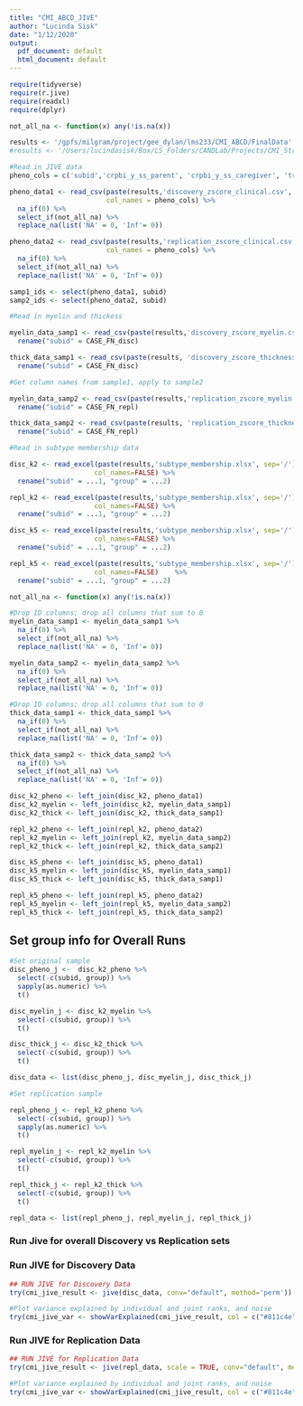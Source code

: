 ```yaml
---
title: "CMI_ABCD_JIVE"
author: "Lucinda Sisk"
date: "1/12/2020"
output:
  pdf_document: default
  html_document: default
---
```


```r

require(tidyverse)
require(r.jive)
require(readxl)
require(dplyr)

```

```r
not_all_na <- function(x) any(!is.na(x))

results <- '/gpfs/milgram/project/gee_dylan/lms233/CMI_ABCD/FinalData'
#results <- '/Users/lucindasisk/Box/LS_Folders/CANDLab/Projects/CMI_Structural_ABCD/Data/Final_3.12.20'

#Read in JIVE data
pheno_cols = c('subid','crpbi_y_ss_parent',	'crpbi_y_ss_caregiver',	'trauma_num',	'fam_hist',	'pmq_y_ss_mean',	'srpf_y_ss_ses',	'nsc_p_ss_mean_3_items',	'fes_p_ss_fc')

pheno_data1 <- read_csv(paste(results,'discovery_zscore_clinical.csv', sep='/'), 
                        col_names = pheno_cols) %>% 
  na_if(0) %>% 
  select_if(not_all_na) %>% 
  replace_na(list('NA' = 0, 'Inf'= 0))

pheno_data2 <- read_csv(paste(results,'replication_zscore_clinical.csv', sep='/'), 
                        col_names = pheno_cols) %>% 
  na_if(0) %>% 
  select_if(not_all_na) %>% 
  replace_na(list('NA' = 0, 'Inf'= 0))

samp1_ids <- select(pheno_data1, subid)
samp2_ids <- select(pheno_data2, subid)

#Read in myelin and thickess

myelin_data_samp1 <- read_csv(paste(results,'discovery_zscore_myelin.csv', sep='/'), col_names = TRUE) %>% 
  rename("subid" = CASE_FN_disc)

thick_data_samp1 <- read_csv(paste(results, 'discovery_zscore_thickness.csv', sep='/'), col_names = TRUE)%>% 
  rename("subid" = CASE_FN_disc)

#Get column names from sample1, apply to sample2

myelin_data_samp2 <- read_csv(paste(results,'replication_zscore_myelin.csv', sep='/'), col_names = TRUE) %>% 
  rename("subid" = CASE_FN_repl)

thick_data_samp2 <- read_csv(paste(results, 'replication_zscore_thickness.csv', sep='/'), col_names = TRUE)%>% 
  rename("subid" = CASE_FN_repl)

#Read in subtype membership data

disc_k2 <- read_excel(paste(results,'subtype_membership.xlsx', sep='/'), sheet=1,
                     col_names=FALSE) %>% 
  rename("subid" = ...1, "group" = ...2)

repl_k2 <- read_excel(paste(results,'subtype_membership.xlsx', sep='/'), sheet=2,
                     col_names=FALSE) %>% 
  rename("subid" = ...1, "group" = ...2)

disc_k5 <- read_excel(paste(results,'subtype_membership.xlsx', sep='/'), sheet=3,
                     col_names=FALSE) %>% 
  rename("subid" = ...1, "group" = ...2)

repl_k5 <- read_excel(paste(results,'subtype_membership.xlsx', sep='/'), sheet=4,
                     col_names=FALSE)    %>% 
  rename("subid" = ...1, "group" = ...2)

```

```r

not_all_na <- function(x) any(!is.na(x))

#Drop ID columns; drop all columns that sum to 0
myelin_data_samp1 <- myelin_data_samp1 %>%
  na_if(0) %>% 
  select_if(not_all_na) %>% 
  replace_na(list('NA' = 0, 'Inf'= 0))

myelin_data_samp2 <- myelin_data_samp2 %>%
  na_if(0) %>% 
  select_if(not_all_na) %>% 
  replace_na(list('NA' = 0, 'Inf'= 0))

#Drop ID columns; drop all columns that sum to 0
thick_data_samp1 <- thick_data_samp1 %>%
  na_if(0) %>% 
  select_if(not_all_na) %>% 
  replace_na(list('NA' = 0, 'Inf'= 0))

thick_data_samp2 <- thick_data_samp2 %>%
  na_if(0) %>% 
  select_if(not_all_na) %>% 
  replace_na(list('NA' = 0, 'Inf'= 0))

```

```r

disc_k2_pheno <- left_join(disc_k2, pheno_data1)
disc_k2_myelin <- left_join(disc_k2, myelin_data_samp1)
disc_k2_thick <- left_join(disc_k2, thick_data_samp1)

repl_k2_pheno <- left_join(repl_k2, pheno_data2)
repl_k2_myelin <- left_join(repl_k2, myelin_data_samp2)
repl_k2_thick <- left_join(repl_k2, thick_data_samp2)

disc_k5_pheno <- left_join(disc_k5, pheno_data1)
disc_k5_myelin <- left_join(disc_k5, myelin_data_samp1)
disc_k5_thick <- left_join(disc_k5, thick_data_samp1)

repl_k5_pheno <- left_join(repl_k5, pheno_data2)
repl_k5_myelin <- left_join(repl_k5, myelin_data_samp2)
repl_k5_thick <- left_join(repl_k5, thick_data_samp2)

```
## Set group info for Overall Runs

```r
#Set original sample
disc_pheno_j <-  disc_k2_pheno %>% 
  select(-c(subid, group)) %>% 
  sapply(as.numeric) %>% 
  t()

disc_myelin_j <- disc_k2_myelin %>% 
  select(-c(subid, group)) %>% 
  t()

disc_thick_j <- disc_k2_thick %>% 
  select(-c(subid, group)) %>% 
  t()

disc_data <- list(disc_pheno_j, disc_myelin_j, disc_thick_j)

#Set replication sample

repl_pheno_j <- repl_k2_pheno %>% 
  select(-c(subid, group)) %>% 
  sapply(as.numeric) %>% 
  t()

repl_myelin_j <- repl_k2_myelin %>% 
  select(-c(subid, group)) %>% 
  t()

repl_thick_j <- repl_k2_thick %>% 
  select(-c(subid, group)) %>% 
  t()

repl_data <- list(repl_pheno_j, repl_myelin_j, repl_thick_j)

```

### Run Jive for overall Discovery vs Replication sets
### Run JIVE for Discovery Data\

```r

## RUN JIVE for Discovery Data
try(cmi_jive_result <- jive(disc_data, conv="default", method='perm'))

#Plot variance explained by individual and joint ranks, and noise
try(cmi_jive_var <- showVarExplained(cmi_jive_result, col = c("#811c4e", "#fdb663", "#37486d")))

```

### Run JIVE for Replication Data

```r
## RUN JIVE for Replication Data
try(cmi_jive_result <- jive(repl_data, scale = TRUE, conv="default", method='perm'))

#Plot variance explained by individual and joint ranks, and noise
try(cmi_jive_var <- showVarExplained(cmi_jive_result, col = c("#811c4e", "#fdb663", "#37486d")))

```

<!-- ## Set group info for Discovery Data, K=2 -->

<!-- ```{r, tidy=TRUE} -->

<!-- #Discovery, K=2 -->
<!-- #Set Group 1 -->
<!-- group1_pheno <-  disc_k2_pheno %>%  -->
<!--   filter(group == 1) %>%  -->
<!--   select(-c(subid, group)) %>%  -->
<!--   sapply(as.numeric) %>%  -->
<!--   t() -->

<!-- group1_myelin <- disc_k2_myelin %>%  -->
<!--   filter(group == 1) %>%  -->
<!--   select(-c(subid, group)) %>%  -->
<!--   t() -->

<!-- group1_thick <- disc_k2_thick %>%  -->
<!--   filter(group == 1) %>%  -->
<!--   select(-c(subid, group)) %>%  -->
<!--   t() -->

<!-- group1_data <- list(group1_pheno, group1_myelin, group1_thick)   -->

<!-- #Set Group 2 -->
<!-- group2_pheno <- disc_k2_pheno %>%  -->
<!--   filter(group == 2) %>%  -->
<!--   select(-c(subid, group)) %>% -->
<!--   sapply(as.numeric) %>%  -->
<!--   t() -->

<!-- group2_myelin <- disc_k2_myelin %>%  -->
<!--   filter(group == 2) %>%  -->
<!--   select(-c(subid, group)) %>%  -->
<!--   t() -->

<!-- group2_thick <- disc_k2_thick %>%  -->
<!--   filter(group == 2) %>%  -->
<!--   select(-c(subid, group)) %>%  -->
<!--   t() -->

<!-- group2_data <- list(group2_pheno, group2_myelin, group2_thick)   -->

<!-- ``` -->

<!-- ### Run JIVE for Discovery Data, K=2, Group 1 -->

<!-- ```{r, tidy=TRUE} -->

<!-- ## RUN JIVE for Group 1 -->
<!-- try(cmi_jive_result <- jive(group1_data, conv="default", method='perm')) -->

<!-- #Plot variance explained by individual and joint ranks, and noise -->
<!-- try(cmi_jive_var <- showVarExplained(cmi_jive_result, col = c("#811c4e", "#fdb663", "#37486d"))) -->

<!-- ``` -->

<!-- ### Run JIVE for Discovery Data, K=2, Group 2 -->

<!-- ```{r, tidy=TRUE} -->
<!-- ## RUN JIVE for Group 2 -->
<!-- try(cmi_jive_result <- jive(group1_data, scale = TRUE, conv="default", method='perm')) -->

<!-- #Plot variance explained by individual and joint ranks, and noise -->
<!-- try(cmi_jive_var <- showVarExplained(cmi_jive_result, col = c("#811c4e", "#fdb663", "#37486d"))) -->

<!-- ``` -->

<!-- ## Set Group Info for Replication Data, K=2 -->

<!-- ```{r, tidy=TRUE} -->

<!-- #Replication, K=2 -->
<!-- #Set Group 1 -->
<!-- group1_pheno <- repl_k2_pheno %>%  -->
<!--   filter(group == 1) %>%  -->
<!--   select(-c(subid, group)) %>%  -->
<!--   t() -->

<!-- group1_myelin <- repl_k2_myelin %>%  -->
<!--   filter(group == 1) %>%  -->
<!--   select(-c(subid, group)) %>%  -->
<!--   t() -->

<!-- group1_thick <- repl_k2_thick %>%  -->
<!--   filter(group == 1) %>%  -->
<!--   select(-c(subid, group)) %>%  -->
<!--   t() -->

<!-- group1_data <- list(group1_pheno, group1_myelin, group1_thick)   -->

<!-- #Set Group 2 -->
<!-- group2_pheno <- repl_k2_pheno %>%  -->
<!--   filter(group == 2) %>%  -->
<!--   select(-c(subid, group)) %>%  -->
<!--   t() -->

<!-- group2_myelin <- repl_k2_myelin %>%  -->
<!--   filter(group == 2) %>%  -->
<!--   select(-c(subid, group)) %>%  -->
<!--   t() -->

<!-- group2_thick <- repl_k2_thick %>%  -->
<!--   filter(group == 2) %>%  -->
<!--   select(-c(subid, group)) %>%  -->
<!--   t() -->

<!-- group2_data <- list(group2_pheno, group2_myelin, group2_thick)   -->

<!-- ``` -->

<!-- ### Run JIVE for Replication Data, K=2, Group 1 -->

<!-- ```{r, tidy=TRUE} -->
<!-- ## RUN JIVE for Group 1 -->
<!-- try(cmi_jive_result <- jive(group1_data, scale = TRUE, conv="default", method='perm')) -->

<!-- #Plot variance explained by individual and joint ranks, and noise -->
<!-- try(cmi_jive_var <- showVarExplained(cmi_jive_result, col = c("#811c4e", "#fdb663", "#37486d"))) -->

<!-- ``` -->

<!-- ### Run JIVE for Replication Data, K=2, Group 2 -->
<!-- ```{r, tidy=TRUE} -->

<!-- ## RUN JIVE for Group 2 -->
<!-- try(cmi_jive_result <- jive(group1_data, scale = TRUE, conv="default", method='perm')) -->

<!-- #Plot variance explained by individual and joint ranks, and noise -->
<!-- try(cmi_jive_var <- showVarExplained(cmi_jive_result, col = c("#811c4e", "#fdb663", "#37486d"))) -->

<!-- ``` -->

<!-- ## Set Group Info for Discovery Data, K=5 -->

<!-- ```{r, tidy=TRUE} -->

<!-- #Discovery, K=2 -->
<!-- #Set Group 1 -->
<!-- group1_pheno <- disc_k5_pheno %>%  -->
<!--   filter(group == 1) %>%  -->
<!--   select(-c(subid, group)) %>%  -->
<!--   t() -->

<!-- group1_myelin <- disc_k5_myelin %>%  -->
<!--   filter(group == 1) %>%  -->
<!--   select(-c(subid, group)) %>%  -->
<!--   t() -->

<!-- group1_thick <- disc_k5_thick %>%  -->
<!--   filter(group == 1) %>%  -->
<!--   select(-c(subid, group)) %>%  -->
<!--   t() -->

<!-- group1_data <- list(group1_pheno, group1_myelin, group1_thick)   -->

<!-- #Set Group 2 -->
<!-- group2_pheno <- disc_k5_pheno %>%  -->
<!--   filter(group == 2) %>%  -->
<!--   select(-c(subid, group)) %>%  -->
<!--   t() -->

<!-- group2_myelin <- disc_k5_myelin %>%  -->
<!--   filter(group == 2) %>%  -->
<!--   select(-c(subid, group)) %>%  -->
<!--   t() -->

<!-- group2_thick <- disc_k5_thick %>%  -->
<!--   filter(group == 2) %>%  -->
<!--   select(-c(subid, group)) %>%  -->
<!--   t() -->

<!-- group2_data <- list(group2_pheno, group2_myelin, group2_thick)   -->

<!-- #Set Group 3 -->
<!-- group3_pheno <- disc_k5_pheno %>%  -->
<!--   filter(group == 3) %>%  -->
<!--   select(-c(subid, group)) %>%  -->
<!--   t() -->

<!-- group3_myelin <- disc_k5_myelin %>%  -->
<!--   filter(group == 3) %>%  -->
<!--   select(-c(subid, group)) %>%  -->
<!--   t() -->

<!-- group3_thick <- disc_k5_thick %>%  -->
<!--   filter(group == 3) %>%  -->
<!--   select(-c(subid, group)) %>%  -->
<!--   t() -->

<!-- group3_data <- list(group3_pheno, group3_myelin, group3_thick)   -->

<!-- #Set Group 4 -->
<!-- group4_pheno <- disc_k5_pheno %>%  -->
<!--   filter(group == 4) %>%  -->
<!--   select(-c(subid, group)) %>%  -->
<!--   t() -->

<!-- group4_myelin <- disc_k5_myelin %>%  -->
<!--   filter(group == 4) %>%  -->
<!--   select(-c(subid, group)) %>%  -->
<!--   t() -->

<!-- group4_thick <- disc_k5_thick %>%  -->
<!--   filter(group == 4) %>%  -->
<!--   select(-c(subid, group)) %>%  -->
<!--   t() -->

<!-- group4_data <- list(group4_pheno, group4_myelin, group4_thick)   -->

<!-- #Set Group 5 -->
<!-- group5_pheno <- disc_k5_pheno %>%  -->
<!--   filter(group == 5) %>%  -->
<!--   select(-c(subid, group)) %>%  -->
<!--   t() -->

<!-- group5_myelin <- disc_k5_myelin %>%  -->
<!--   filter(group == 5) %>%  -->
<!--   select(-c(subid, group)) %>%  -->
<!--   t() -->

<!-- group5_thick <- disc_k5_thick %>%  -->
<!--   filter(group == 5) %>%  -->
<!--   select(-c(subid, group)) %>%  -->
<!--   t() -->

<!-- group5_data <- list(group5_pheno, group5_myelin, group5_thick)   -->
<!-- ``` -->

<!-- ### Run JIVE for Discovery Data, K=5, Group 1 -->

<!-- ```{r, tidy=TRUE} -->

<!-- ################################# -->
<!-- ## RUN JIVE for Group 1 -->
<!-- try(cmi_jive_result <- jive(group1_data, scale = TRUE, conv="default", method='perm')) -->

<!-- #Plot variance explained by individual and joint ranks, and noise -->
<!-- try(cmi_jive_var <- showVarExplained(cmi_jive_result, col = c("#811c4e", "#fdb663", "#37486d"))) -->

<!-- ``` -->

<!-- ### Run JIVE for Discovery Data, K=5, Group 2 -->

<!-- ```{r, tidy=TRUE} -->
<!-- ################################# -->
<!-- ## RUN JIVE for Group 2 -->
<!-- try(cmi_jive_result <- jive(group1_data, scale = TRUE, conv="default", method='perm')) -->

<!-- #Plot variance explained by individual and joint ranks, and noise -->
<!-- try(cmi_jive_var <- showVarExplained(cmi_jive_result, col = c("#811c4e", "#fdb663", "#37486d"))) -->

<!-- ################################# -->
<!-- ``` -->

<!-- ### Run JIVE for Discovery Data, K=5, Group 3 -->

<!-- ```{r, tidy=TRUE} -->

<!-- ## RUN JIVE for Group 3 -->
<!-- try(cmi_jive_result <- jive(group3_data, scale = TRUE, conv="default", method='perm')) -->

<!-- #Plot variance explained by individual and joint ranks, and noise -->
<!-- try(cmi_jive_var <- showVarExplained(cmi_jive_result, col = c("#811c4e", "#fdb663", "#37486d"))) -->

<!-- ################################# -->
<!-- ``` -->

<!-- ### Run JIVE for Discovery Data, K=5, Group 4 -->

<!-- ```{r, tidy=TRUE} -->

<!-- ## RUN JIVE for Group 4 -->
<!-- try(cmi_jive_result <- jive(group4_data, scale = TRUE, conv="default", method='perm')) -->

<!-- #Plot variance explained by individual and joint ranks, and noise -->
<!-- try(cmi_jive_var <- showVarExplained(cmi_jive_result, col = c("#811c4e", "#fdb663", "#37486d"))) -->
<!-- ################################# -->
<!-- ``` -->

<!-- ### Run JIVE for Discovery Data, K=5, Group 5 -->

<!-- ```{r, tidy=TRUE} -->

<!-- ## RUN JIVE for Group 5 -->
<!-- try(cmi_jive_result <- jive(group5_data, scale = TRUE, conv="default", method='perm')) -->

<!-- #Plot variance explained by individual and joint ranks, and noise -->
<!-- try(cmi_jive_var <- showVarExplained(cmi_jive_result, col = c("#811c4e", "#fdb663", "#37486d"))) -->

<!-- ################################# -->
<!-- ``` -->

<!-- ## Set Group Info for Replication Data, K=5 -->

<!-- ```{r, tidy=TRUE} -->

<!-- #Replication, K=5 -->
<!-- #Set Group 1 -->
<!-- group1_pheno <- repl_k5_pheno %>%  -->
<!--   filter(group == 1) %>%  -->
<!--   select(-c(subid, group)) %>%  -->
<!--   t() -->

<!-- group1_myelin <- repl_k5_myelin %>%  -->
<!--   filter(group == 1) %>%  -->
<!--   select(-c(subid, group)) %>%  -->
<!--   t() -->

<!-- group1_thick <- repl_k5_thick %>%  -->
<!--   filter(group == 1) %>%  -->
<!--   select(-c(subid, group)) %>%  -->
<!--   t() -->

<!-- group1_data <- list(group1_pheno, group1_myelin, group1_thick)   -->

<!-- #Set Group 2 -->
<!-- group2_pheno <- repl_k5_pheno %>%  -->
<!--   filter(group == 2) %>%  -->
<!--   select(-c(subid, group)) %>%  -->
<!--   t() -->

<!-- group2_myelin <- repl_k5_myelin %>%  -->
<!--   filter(group == 2) %>%  -->
<!--   select(-c(subid, group)) %>%  -->
<!--   t() -->

<!-- group2_thick <- repl_k5_thick %>%  -->
<!--   filter(group == 2) %>%  -->
<!--   select(-c(subid, group)) %>%  -->
<!--   t() -->

<!-- group2_data <- list(group2_pheno, group2_myelin, group2_thick)   -->

<!-- #Set Group 3 -->
<!-- group3_pheno <- repl_k5_pheno %>%  -->
<!--   filter(group == 3) %>%  -->
<!--   select(-c(subid, group)) %>%  -->
<!--   t() -->

<!-- group3_myelin <- repl_k5_myelin %>%  -->
<!--   filter(group == 3) %>%  -->
<!--   select(-c(subid, group)) %>%  -->
<!--   t() -->

<!-- group3_thick <- repl_k5_thick %>%  -->
<!--   filter(group == 3) %>%  -->
<!--   select(-c(subid, group)) %>%  -->
<!--   t() -->

<!-- group3_data <- list(group3_pheno, group3_myelin, group3_thick)   -->

<!-- #Set Group 4 -->
<!-- group4_pheno <- repl_k5_pheno %>%  -->
<!--   filter(group == 4) %>%  -->
<!--   select(-c(subid, group)) %>%  -->
<!--   t() -->

<!-- group4_myelin <- repl_k5_myelin %>%  -->
<!--   filter(group == 4) %>%  -->
<!--   select(-c(subid, group)) %>%  -->
<!--   t() -->

<!-- group4_thick <- repl_k5_thick %>%  -->
<!--   filter(group == 4) %>%  -->
<!--   select(-c(subid, group)) %>%  -->
<!--   t() -->

<!-- group4_data <- list(group4_pheno, group4_myelin, group4_thick)   -->

<!-- #Set Group 5 -->
<!-- group5_pheno <- repl_k5_pheno %>%  -->
<!--   filter(group == 5) %>%  -->
<!--   select(-c(subid, group)) %>%  -->
<!--   t() -->

<!-- group5_myelin <- repl_k5_myelin %>%  -->
<!--   filter(group == 5) %>%  -->
<!--   select(-c(subid, group)) %>%  -->
<!--   t() -->

<!-- group5_thick <- repl_k5_thick %>%  -->
<!--   filter(group == 5) %>%  -->
<!--   select(-c(subid, group)) %>%  -->
<!--   t() -->

<!-- group5_data <- list(group5_pheno, group5_myelin, group5_thick)   -->
<!-- ``` -->

<!-- ### Run JIVE for Discovery Data, K=5, Group 1 -->

<!-- ```{r, tidy=TRUE} -->

<!-- ################################# -->
<!-- ## RUN JIVE for Group 1 -->
<!-- try(cmi_jive_result <- jive(group1_data, scale = TRUE, conv="default", method='perm')) -->

<!-- #Plot variance explained by individual and joint ranks, and noise -->
<!-- try(cmi_jive_var <- showVarExplained(cmi_jive_result, col = c("#811c4e", "#fdb663", "#37486d"))) -->

<!-- ``` -->

<!-- ### Run JIVE for Discovery Data, K=5, Group 2 -->

<!-- ```{r, tidy=TRUE} -->
<!-- ################################# -->
<!-- ## RUN JIVE for Group 2 -->
<!-- try(cmi_jive_result <- jive(group1_data, scale = TRUE, conv="default", method='perm')) -->

<!-- #Plot variance explained by individual and joint ranks, and noise -->
<!-- try(cmi_jive_var <- showVarExplained(cmi_jive_result, col = c("#811c4e", "#fdb663", "#37486d"))) -->

<!-- ################################# -->
<!-- ``` -->

<!-- ### Run JIVE for Discovery Data, K=5, Group 3 -->

<!-- ```{r, tidy=TRUE} -->

<!-- ## RUN JIVE for Group 3 -->
<!-- try(cmi_jive_result <- jive(group3_data, scale = TRUE, conv="default", method='perm')) -->

<!-- #Plot variance explained by individual and joint ranks, and noise -->
<!-- try(cmi_jive_var <- showVarExplained(cmi_jive_result, col = c("#811c4e", "#fdb663", "#37486d"))) -->

<!-- ################################# -->
<!-- ``` -->

<!-- ### Run JIVE for Discovery Data, K=5, Group 4 -->

<!-- ```{r, tidy=TRUE} -->

<!-- ## RUN JIVE for Group 4 -->
<!-- try(cmi_jive_result <- jive(group4_data, scale = TRUE, conv="default", method='perm')) -->

<!-- #Plot variance explained by individual and joint ranks, and noise -->
<!-- try(cmi_jive_var <- showVarExplained(cmi_jive_result, col = c("#811c4e", "#fdb663", "#37486d"))) -->
<!-- ################################# -->
<!-- ``` -->

<!-- ### Run JIVE for Discovery Data, K=5, Group 5 -->

<!-- ```{r, tidy=TRUE} -->

<!-- ## RUN JIVE for Group 5 -->
<!-- try(cmi_jive_result <- jive(group5_data, scale = TRUE, conv="default", method='perm')) -->

<!-- #Plot variance explained by individual and joint ranks, and noise -->
<!-- try(cmi_jive_var <- showVarExplained(cmi_jive_result, col = c("#811c4e", "#fdb663", "#37486d"))) -->

<!-- ################################# -->
<!-- ``` -->

